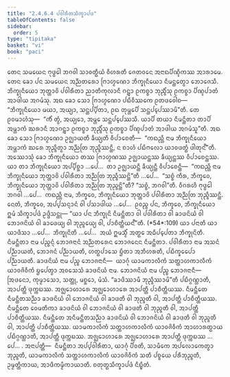 ```yaml
---
title: "2.4.6.4 ᨸᩅᩤᩁᩥᨲᩈᩥᨠ᩠ᨡᩣᨸᨴ"
tableOfContents: false
sidebar:
  order: 5
type: "tipitaka"
basket: "vi"
book: "paci"
---
```



<DynamicBreadcrumb />

<Division number="1037" book="paci">

<Paragraph number="3124" book="paci">
ᨲᩮᨶ ᩈᨾᨿᩮᨶ ᨻᩩᨴ᩠ᨵᩮᩤ ᨽᨣᩅᩤ ᩈᩣᩅᨲ᩠ᨳᩥᨿᩴ ᩅᩥᩉᩁᨲᩥ ᨩᩮᨲᩅᨶᩮ ᩋᨶᩣᨳᨸᩥᨱ᩠ᨯᩥᨠᩔ ᩋᩣᩁᩣᨾᩮ. ᨲᩮᨶ ᨡᩮᩣ ᨸᨶ ᩈᨾᨿᩮᨶ ᩋᨬ᩠ᨬᨲᩁᩮᩣ ᨻᩕᩣᩉ᩠ᨾᨱᩮᩣ ᨽᩥᨠ᩠ᨡᩩᨶᩥᨿᩮᩣ ᨶᩥᨾᨶ᩠ᨲᩮᨲ᩠ᩅᩣ ᨽᩮᩣᨩᩮᩈᩥ. ᨽᩥᨠ᩠ᨡᩩᨶᩥᨿᩮᩣ ᨽᩩᨲ᩠ᨲᩣᩅᩦ ᨸᩅᩤᩁᩥᨲᩣ ᨬᩣᨲᩥᨠᩩᩃᩣᨶᩥ ᨣᨶ᩠ᨲ᩠ᩅᩣ ᩑᨠᨧ᩠ᨧᩣ ᨽᩩᨬ᩠ᨩᩥᩴᩈᩩ ᩑᨠᨧ᩠ᨧᩣ ᨸᩥᨱ᩠ᨯᨸᩣᨲᩴ ᩋᩣᨴᩤᨿ ᩋᨣᨾᩴᩈᩩ. ᩋᨳ ᨡᩮᩣ ᩈᩮᩣ ᨻᩕᩣᩉ᩠ᨾᨱᩮᩣ ᨸᨭᩥᩅᩥᩔᨠᩮ ᩑᨲᨴᩅᩮᩤᨧ—  “ᨽᩥᨠ᩠ᨡᩩᨶᩥᨿᩮᩣ ᨾᨿᩣ, ᩋᨿ᩠ᨿᩣ, ᩈᨶ᩠ᨲᨸ᩠ᨸᩥᨲᩣ, ᩑᨳ ᨲᩩᨾ᩠ᩉᩮᨸᩥ ᩈᨶ᩠ᨲᨸ᩠ᨸᩮᩔᩣᨾᩦ”ᨲᩥ. ᨲᩮ ᩑᩅᨾᩣᩉᩴᩈᩩ—  “ᨠᩥᩴ ᨲ᩠ᩅᩴ, ᩋᨿ᩠ᨿᩮᩣ, ᩋᨾ᩠ᩉᩮ ᩈᨶ᩠ᨲᨸ᩠ᨸᩮᩔᩈᩥ. ᨿᩣᨸᩥ ᨲᨿᩣ ᨶᩥᨾᨶ᩠ᨲᩥᨲᩣ ᨲᩣᨸᩥ ᩋᨾ᩠ᩉᩣᨠᩴ ᨥᩁᩣᨶᩥ ᩋᩣᨣᨶ᩠ᨲ᩠ᩅᩣ ᩑᨠᨧ᩠ᨧᩣ ᨽᩩᨬ᩠ᨩᩥᩴᩈᩩ ᩑᨠᨧ᩠ᨧᩣ ᨸᩥᨱ᩠ᨯᨸᩣᨲᩴ ᩋᩣᨴᩤᨿ ᩋᨣᨾᩴᩈᩪ”ᨲᩥ. ᩋᨳ ᨡᩮᩣ ᩈᩮᩣ ᨻᩕᩣᩉ᩠ᨾᨱᩮᩣ ᩏᨩ᩠ᨫᩣᨿᨲᩥ ᨡᩥᨿ᩠ᨿᨲᩥ ᩅᩥᨸᩣᨧᩮᨲᩥ—  “ᨠᨳᨬ᩠ᩉᩥ ᨶᩣᨾ ᨽᩥᨠ᩠ᨡᩩᨶᩥᨿᩮᩣ ᩋᨾ᩠ᩉᩣᨠᩴ ᨥᩁᩮ ᨽᩩᨬ᩠ᨩᩥᨲ᩠ᩅᩣ ᩋᨬ᩠ᨬᨲᩕ ᨽᩩᨬ᩠ᨩᩥᩔᨶ᩠ᨲᩥ, ᨶ ᨧᩣᩉᩴ ᨸᨭᩥᨻᩃᩮᩣ ᨿᩣᩅᨴᨲ᩠ᨳᩴ ᨴᩤᨲᩩᨶ᩺”ᨲᩥ.
</Paragraph>

<Paragraph number="3125" book="paci">
ᩋᩔᩮᩣᩈᩩᩴ ᨡᩮᩣ ᨽᩥᨠ᩠ᨡᩩᨶᩥᨿᩮᩣ ᨲᩔ ᨻᩕᩣᩉ᩠ᨾᨱᩔ ᩏᨩ᩠ᨫᩣᨿᨶ᩠ᨲᩔ ᨡᩥᨿ᩠ᨿᨶ᩠ᨲᩔ ᩅᩥᨸᩣᨧᩮᨶ᩠ᨲᩔ. ᨿᩣ ᨲᩣ ᨽᩥᨠ᩠ᨡᩩᨶᩥᨿᩮᩣ ᩋᨸ᩠ᨸᩥᨧ᩠ᨨᩣ …ᨸᩮ…  ᨲᩣ ᩏᨩ᩠ᨫᩣᨿᨶ᩠ᨲᩥ ᨡᩥᨿ᩠ᨿᨶ᩠ᨲᩥ ᩅᩥᨸᩣᨧᩮᨶ᩠ᨲᩥ—  “ᨠᨳᨬ᩠ᩉᩥ ᨶᩣᨾ ᨽᩥᨠ᩠ᨡᩩᨶᩥᨿᩮᩣ ᨽᩩᨲ᩠ᨲᩣᩅᩦ ᨸᩅᩤᩁᩥᨲᩣ ᩋᨬ᩠ᨬᨲᩕ ᨽᩩᨬ᩠ᨩᩥᩔᨶ᩠ᨲᩦ”ᨲᩥ …ᨸᩮ…  “ᩈᨧ᩠ᨧᩴ ᨠᩥᩁ, ᨽᩥᨠ᩠ᨡᩅᩮ, ᨽᩥᨠ᩠ᨡᩩᨶᩥᨿᩮᩣ ᨽᩩᨲ᩠ᨲᩣᩅᩦ ᨸᩅᩤᩁᩥᨲᩣ ᩋᨬ᩠ᨬᨲᩕ ᨽᩩᨬ᩠ᨩᨶ᩠ᨲᩦ”ᨲᩥ? “ᩈᨧ᩠ᨧᩴ, ᨽᨣᩅᩤ”ᨲᩥ. ᩅᩥᨣᩁᩉᩥ ᨻᩩᨴ᩠ᨵᩮᩤ ᨽᨣᩅᩤ …ᨸᩮ…  ᨠᨳᨬ᩠ᩉᩥ ᨶᩣᨾ, ᨽᩥᨠ᩠ᨡᩅᩮ, ᨽᩥᨠ᩠ᨡᩩᨶᩥᨿᩮᩣ ᨽᩩᨲ᩠ᨲᩣᩅᩦ ᨸᩅᩤᩁᩥᨲᩣ ᩋᨬ᩠ᨬᨲᩕ ᨽᩩᨬ᩠ᨩᩥᩔᨶ᩠ᨲᩥ. ᨶᩮᨲᩴ, ᨽᩥᨠ᩠ᨡᩅᩮ, ᩋᨸ᩠ᨸᩈᨶ᩠ᨶᩣᨶᩴ ᩅᩤ ᨸᩈᩣᨴᩤᨿ …ᨸᩮ…  ᩑᩅᨬ᩠ᨧ ᨸᨶ, ᨽᩥᨠ᩠ᨡᩅᩮ, ᨽᩥᨠ᩠ᨡᩩᨶᩥᨿᩮᩣ ᩍᨾᩴ ᩈᩥᨠ᩠ᨡᩣᨸᨴᩴ ᩏᨴ᩠ᨴᩥᩈᨶ᩠ᨲᩩ—
</Paragraph>

</Division>
<Division number="1038" book="paci">

<Paragraph number="3126" book="paci">
<Emphasis>“ᨿᩣ ᨸᨶ ᨽᩥᨠ᩠ᨡᩩᨶᩦ ᨶᩥᨾᨶ᩠ᨲᩥᨲᩣ ᩅᩤ ᨸᩅᩤᩁᩥᨲᩣ ᩅᩤ ᨡᩣᨴᨶᩦᨿᩴ ᩅᩤ ᨽᩮᩣᨩᨶᩦᨿᩴ ᩅᩤ ᨡᩣᨴᩮᨿ᩠ᨿ ᩅᩤ ᨽᩩᨬ᩠ᨩᩮᨿ᩠ᨿ ᩅᩤ, ᨸᩣᨧᩥᨲ᩠ᨲᩥᨿᨶ᩺”</Emphasis>ᨲᩥ. (*54*:<Emphasis>109</Emphasis>)
</Paragraph>

</Division>
<Division number="1039" book="paci">

<Paragraph number="3127" book="paci">
<Emphasis>ᨿᩣ ᨸᨶᩣ</Emphasis>ᨲᩥ ᨿᩣ ᨿᩣᨴᩥᩈᩣ …ᨸᩮ…  <Emphasis>ᨽᩥᨠ᩠ᨡᩩᨶᩦ</Emphasis>ᨲᩥ …ᨸᩮ…  ᩋᨿᩴ ᩍᨾᩈ᩠ᨾᩥᩴ ᩋᨲ᩠ᨳᩮ ᩋᨵᩥᨸ᩠ᨸᩮᨲᩣ ᨽᩥᨠ᩠ᨡᩩᨶᩦᨲᩥ.
</Paragraph>

<Paragraph number="3128" book="paci">
<Emphasis>ᨶᩥᨾᨶ᩠ᨲᩥᨲᩣ</Emphasis> ᨶᩣᨾ ᨸᨬ᩠ᨧᨶ᩠ᨶᩴ ᨽᩮᩣᨩᨶᩣᨶᩴ ᩋᨬ᩠ᨬᨲᩁᩮᨶ ᨽᩮᩣᨩᨶᩮᨶ ᨶᩥᨾᨶ᩠ᨲᩥᨲᩣ.
</Paragraph>

<Paragraph number="3129" book="paci">
<Emphasis>ᨸᩅᩤᩁᩥᨲᩣ</Emphasis> ᨶᩣᨾ ᩋᩈᨶᩴ ᨸᨬ᩠ᨬᩣᨿᨲᩥ, ᨽᩮᩣᨩᨶᩴ ᨸᨬ᩠ᨬᩣᨿᨲᩥ, ᩉᨲ᩠ᨳᨸᩣᩈᩮ ᨮᩥᨲᩣ ᩋᨽᩥᩉᩁᨲᩥ, ᨸᨭᩥᨠ᩠ᨡᩮᨸᩮᩣ ᨸᨬ᩠ᨬᩣᨿᨲᩥ.
</Paragraph>

<Paragraph number="3130" book="paci">
<Emphasis>ᨡᩣᨴᨶᩦᨿᩴ</Emphasis> ᨶᩣᨾ ᨸᨬ᩠ᨧ ᨽᩮᩣᨩᨶᩣᨶᩥ—  ᨿᩣᨣᩩᩴ ᨿᩣᨾᨠᩣᩃᩥᨠᩴ ᩈᨲ᩠ᨲᩣᩉᨠᩣᩃᩥᨠᩴ ᨿᩣᩅᨩᩦᩅᩥᨠᩴ ᨮᨸᩮᨲ᩠ᩅᩣ ᩋᩅᩈᩮᩈᩴ ᨡᩣᨴᨶᩦᨿᩴ ᨶᩣᨾ.
</Paragraph>

<Paragraph number="3131" book="paci">
<Emphasis>ᨽᩮᩣᨩᨶᩦᨿᩴ</Emphasis> ᨶᩣᨾ ᨸᨬ᩠ᨧ ᨽᩮᩣᨩᨶᩣᨶᩥ—  ᩒᨴᨶᩮᩣ, ᨠᩩᨾ᩠ᨾᩣᩈᩮᩣ, ᩈᨲ᩠ᨲᩩ, ᨾᨧ᩠ᨨᩮᩣ, ᨾᩴᩈᩴ.
</Paragraph>

<Paragraph number="3132" book="paci">
“ᨡᩣᨴᩥᩔᩣᨾᩥ ᨽᩩᨬ᩠ᨩᩥᩔᩣᨾᩦ”ᨲᩥ ᨸᨭᩥᨣ᩠ᨣᨱ᩠ᩉᩣᨲᩥ, ᩋᩣᨸᨲ᩠ᨲᩥ ᨴᩩᨠ᩠ᨠᨭᩔ. ᩋᨩ᩠ᨫᩮᩣᩉᩣᩁᩮ ᩋᨩ᩠ᨫᩮᩣᩉᩣᩁᩮ ᩋᩣᨸᨲ᩠ᨲᩥ ᨸᩣᨧᩥᨲ᩠ᨲᩥᨿᩔ.
</Paragraph>

</Division>
<Division number="1040" book="paci">

<Paragraph number="3133" book="paci">
ᨶᩥᨾᨶ᩠ᨲᩥᨲᩮ ᨶᩥᨾᨶ᩠ᨲᩥᨲᩈᨬ᩠ᨬᩣ ᨡᩣᨴᨶᩦᨿᩴ ᩅᩤ ᨽᩮᩣᨩᨶᩦᨿᩴ ᩅᩤ ᨡᩣᨴᨲᩥ ᩅᩤ ᨽᩩᨬ᩠ᨩᨲᩥ ᩅᩤ, ᩋᩣᨸᨲ᩠ᨲᩥ ᨸᩣᨧᩥᨲ᩠ᨲᩥᨿᩔ. ᨶᩥᨾᨶ᩠ᨲᩥᨲᩮ ᩅᩮᨾᨲᩥᨠᩣ ᨡᩣᨴᨶᩦᨿᩴ ᩅᩤ ᨽᩮᩣᨩᨶᩦᨿᩴ ᩅᩤ ᨡᩣᨴᨲᩥ ᩅᩤ ᨽᩩᨬ᩠ᨩᨲᩥ ᩅᩤ, ᩋᩣᨸᨲ᩠ᨲᩥ ᨸᩣᨧᩥᨲ᩠ᨲᩥᨿᩔ. ᨶᩥᨾᨶ᩠ᨲᩥᨲᩮ ᩋᨶᩥᨾᨶ᩠ᨲᩥᨲᩈᨬ᩠ᨬᩣ ᨡᩣᨴᨶᩦᨿᩴ ᩅᩤ ᨽᩮᩣᨩᨶᩦᨿᩴ ᩅᩤ ᨡᩣᨴᨲᩥ ᩅᩤ ᨽᩩᨬ᩠ᨩᨲᩥ ᩅᩤ, ᩋᩣᨸᨲ᩠ᨲᩥ ᨸᩣᨧᩥᨲ᩠ᨲᩥᨿᩔ.
</Paragraph>

<Paragraph number="3134" book="paci">
ᨿᩣᨾᨠᩣᩃᩥᨠᩴ ᩈᨲ᩠ᨲᩣᩉᨠᩣᩃᩥᨠᩴ ᨿᩣᩅᨩᩦᩅᩥᨠᩴ ᩋᩣᩉᩣᩁᨲ᩠ᨳᩣᨿ ᨸᨭᩥᨣ᩠ᨣᨱ᩠ᩉᩣᨲᩥ, ᩋᩣᨸᨲ᩠ᨲᩥ ᨴᩩᨠ᩠ᨠᨭᩔ. ᩋᨩ᩠ᨫᩮᩣᩉᩣᩁᩮ ᩋᨩ᩠ᨫᩮᩣᩉᩣᩁᩮ ᩋᩣᨸᨲ᩠ᨲᩥ ᨴᩩᨠ᩠ᨠᨭᩔ …ᨸᩮ… .
</Paragraph>

</Division>
<Division number="1041" book="paci">

<Paragraph number="3135" book="paci">
ᩋᨶᩣᨸᨲ᩠ᨲᩥ—  ᨶᩥᨾᨶ᩠ᨲᩥᨲᩣ ᩋᨸ᩠ᨸᩅᩤᩁᩥᨲᩣ, ᨿᩣᨣᩩᩴ ᨸᩥᩅᨲᩥ, ᩈᩣᨾᩥᨠᩮ ᩋᨸᩃᩮᩣᨠᩮᨲ᩠ᩅᩣ ᨽᩩᨬ᩠ᨩᨲᩥ, ᨿᩣᨾᨠᩣᩃᩥᨠᩴ ᩈᨲ᩠ᨲᩣᩉᨠᩣᩃᩥᨠᩴ ᨿᩣᩅᨩᩦᩅᩥᨠᩴ ᩈᨲᩥ ᨸᨧ᩠ᨧᨿᩮ ᨸᩁᩥᨽᩩᨬ᩠ᨩᨲᩥ, ᩏᨾ᩠ᨾᨲ᩠ᨲᩥᨠᩣᨿ, ᩋᩣᨴᩥᨠᨾ᩠ᨾᩥᨠᩣᨿᩣᨲᩥ.

</Paragraph>
</Division>

<Paragraph number="3136" type="center" book="paci">
ᨧᨲᩩᨲ᩠ᨳᩈᩥᨠ᩠ᨡᩣᨸᨴᩴ ᨶᩥᨭ᩠ᨮᩥᨲᩴ.
</Paragraph>